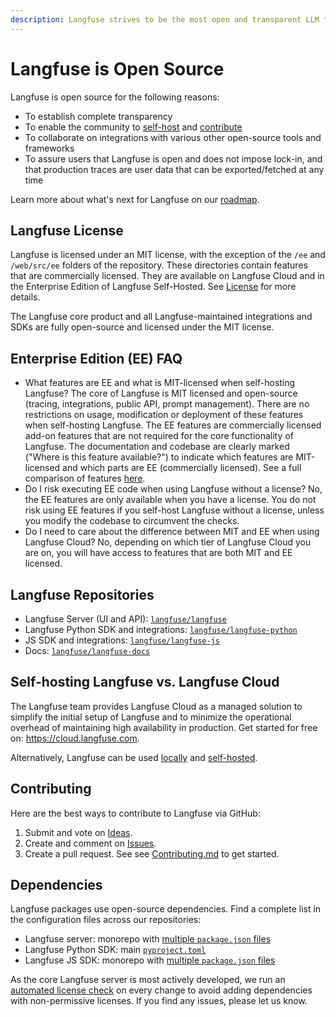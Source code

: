 ```yaml
---
description: Langfuse strives to be the most open and transparent LLM toolkit. Learn more about why open source is important to us.
---
```


# Langfuse is Open Source

Langfuse is open source for the following reasons:

- To establish complete transparency
- To enable the community to [self-host](/self-hosting) and [contribute](https://github.com/langfuse/langfuse/blob/main/CONTRIBUTING.md)
- To collaborate on integrations with various other open-source tools and frameworks
- To assure users that Langfuse is open and does not impose lock-in, and that production traces are user data that can be exported/fetched at any time

Learn more about what's next for Langfuse on our [roadmap](/docs/roadmap).

## Langfuse License

Langfuse is licensed under an MIT license, with the exception of the `/ee` and `/web/src/ee` folders of the repository. These directories contain features that are commercially licensed. They are available on Langfuse Cloud and in the Enterprise Edition of Langfuse Self-Hosted. See [License](https://github.com/langfuse/langfuse/blob/main/LICENSE) for more details.

The Langfuse core product and all Langfuse-maintained integrations and SDKs are fully open-source and licensed under the MIT license.

## Enterprise Edition (EE) FAQ

- What features are EE and what is MIT-licensed when self-hosting Langfuse? The core of Langfuse is MIT licensed and open-source (tracing, integrations, public API, prompt management). There are no restrictions on usage, modification or deployment of these features when self-hosting Langfuse. The EE features are commercially licensed add-on features that are not required for the core functionality of Langfuse. The documentation and codebase are clearly marked ("Where is this feature available?") to indicate which features are MIT-licensed and which parts are EE (commercially licensed). See a full comparison of features [here](/self-hosting/license-key).
- Do I risk executing EE code when using Langfuse without a license? No, the EE features are only available when you have a license. You do not risk using EE features if you self-host Langfuse without a license, unless you modify the codebase to circumvent the checks.
- Do I need to care about the difference between MIT and EE when using Langfuse Cloud? No, depending on which tier of Langfuse Cloud you are on, you will have access to features that are both MIT and EE licensed.

## Langfuse Repositories

- Langfuse Server (UI and API): [`langfuse/langfuse`](https://github.com/langfuse/langfuse)
- Langfuse Python SDK and integrations: [`langfuse/langfuse-python`](https://github.com/langfuse/langfuse-python)
- JS SDK and integrations: [`langfuse/langfuse-js`](https://github.com/langfuse/langfuse-js)
- Docs: [`langfuse/langfuse-docs`](https://github.com/langfuse/langfuse-docs)

## Self-hosting Langfuse vs. Langfuse Cloud

The Langfuse team provides Langfuse Cloud as a managed solution to simplify the initial setup of Langfuse and to minimize the operational overhead of maintaining high availability in production. Get started for free on: https://cloud.langfuse.com.

Alternatively, Langfuse can be used [locally](/self-hosting/local) and [self-hosted](/self-hosting).

## Contributing

Here are the best ways to contribute to Langfuse via GitHub:

1. Submit and vote on [Ideas](/ideas).
2. Create and comment on [Issues](/issues).
3. Create a pull request. See see [Contributing.md](https://github.com/langfuse/langfuse/blob/main/CONTRIBUTING.md) to get started.

## Dependencies

Langfuse packages use open-source dependencies. Find a complete list in the configuration files across our repositories:

- Langfuse server: monorepo with [multiple `package.json` files](https://github.com/search?q=repo%3Alangfuse%2Flangfuse%20package.json&type=code)
- Langfuse Python SDK: main [`pyproject.toml`](https://github.com/langfuse/langfuse-python/blob/main/pyproject.toml)
- Langfuse JS SDK: monorepo with [multiple `package.json` files](https://github.com/search?q=repo%3Alangfuse%2Flangfuse-js%20package.json&type=code)

As the core Langfuse server is most actively developed, we run an [automated license check](https://github.com/langfuse/langfuse/actions/workflows/licencecheck.yml) on every change to avoid adding dependencies with non-permissive licenses. If you find any issues, please let us know.

